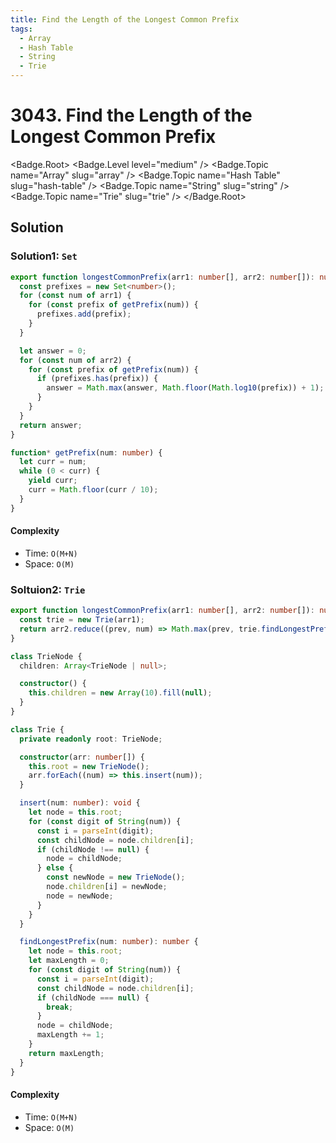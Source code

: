 ```yaml
---
title: Find the Length of the Longest Common Prefix
tags:
  - Array
  - Hash Table
  - String
  - Trie
---
```


# 3043. Find the Length of the Longest Common Prefix

<Badge.Root>
  <Badge.Level level="medium" />
  <Badge.Topic name="Array" slug="array" />
  <Badge.Topic name="Hash Table" slug="hash-table" />
  <Badge.Topic name="String" slug="string" />
  <Badge.Topic name="Trie" slug="trie" />
</Badge.Root>

## Solution

### Solution1: `Set`

```typescript filename="solution.ts" copy
export function longestCommonPrefix(arr1: number[], arr2: number[]): number {
  const prefixes = new Set<number>();
  for (const num of arr1) {
    for (const prefix of getPrefix(num)) {
      prefixes.add(prefix);
    }
  }

  let answer = 0;
  for (const num of arr2) {
    for (const prefix of getPrefix(num)) {
      if (prefixes.has(prefix)) {
        answer = Math.max(answer, Math.floor(Math.log10(prefix)) + 1);
      }
    }
  }
  return answer;
}

function* getPrefix(num: number) {
  let curr = num;
  while (0 < curr) {
    yield curr;
    curr = Math.floor(curr / 10);
  }
}
```

#### Complexity

- Time: `O(M+N)`
- Space: `O(M)`

### Soltuion2: `Trie`

```typescript filename="solution.ts" copy
export function longestCommonPrefix(arr1: number[], arr2: number[]): number {
  const trie = new Trie(arr1);
  return arr2.reduce((prev, num) => Math.max(prev, trie.findLongestPrefix(num)), 0);
}

class TrieNode {
  children: Array<TrieNode | null>;

  constructor() {
    this.children = new Array(10).fill(null);
  }
}

class Trie {
  private readonly root: TrieNode;

  constructor(arr: number[]) {
    this.root = new TrieNode();
    arr.forEach((num) => this.insert(num));
  }

  insert(num: number): void {
    let node = this.root;
    for (const digit of String(num)) {
      const i = parseInt(digit);
      const childNode = node.children[i];
      if (childNode !== null) {
        node = childNode;
      } else {
        const newNode = new TrieNode();
        node.children[i] = newNode;
        node = newNode;
      }
    }
  }

  findLongestPrefix(num: number): number {
    let node = this.root;
    let maxLength = 0;
    for (const digit of String(num)) {
      const i = parseInt(digit);
      const childNode = node.children[i];
      if (childNode === null) {
        break;
      }
      node = childNode;
      maxLength += 1;
    }
    return maxLength;
  }
}
```

#### Complexity

- Time: `O(M+N)`
- Space: `O(M)`

<ProblemLink
  codingSite="leetcode"
  href="https://leetcode.com/problems/find-the-length-of-the-longest-common-prefix"
  title="Find the Length of the Longest Common Prefix"
/>

